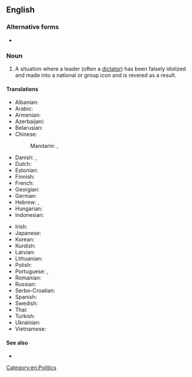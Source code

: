 ==English==

===Alternative forms===
* {{l|en|personality cult}}

===Noun===
{{en-noun|cults of personality}}

# A situation where a leader (often a [[dictator]]) has been falsely idolized and made into a national or group icon and is revered as a result.

====Translations====
{{trans-top|situation of being falsely idolized}}
* Albanian: {{t-needed|sq}}
* Arabic: {{t|ar|عِبَادَة شَخْصِيَّة|f|tr=ʿibāda šaḵṣiyya}}
* Armenian: {{t|hy|անձի պաշտամունք|sc=Armn}}
* Azerbaijani: {{t|az|şəxsiyyətə pərəstiş}}
* Belarusian: {{t|be|культ асо́бы|m|sc=Cyrl}}
* Chinese:
*: Mandarin: {{t+|cmn|個人崇拜|sc=Hani}}, {{t+|cmn|个人崇拜|tr=gèrén chóngbài|sc=Hani}}
* Danish: {{t|da|personkult|c}}, {{t|da|personlighedskult|c}}
* Dutch: {{t-needed|nl}}
* Estonian: {{t|et|isikukultus}}
* Finnish: {{t|fi|henkilöpalvonta}}
* French: {{t+|fr|culte de la personnalité|m}}
* Georgian: {{t-needed|ka}}
* German: {{t+|de|Personenkult|m}}
* Hebrew: {{t+|he|פולחן אישיות|tr=pulkhán isiyút}}, {{t+|he|פולחן אישיות|m|tr=pulkhán isiyút|alt=פֻּלְחָן אִישִׁיּוּת}}
* Hungarian: {{t+|hu|személyi kultusz}}
* Indonesian: {{t+|id|kultus individu}}
{{trans-mid}}
* Irish: {{t|ga|cultas pearsan|m}}
* Japanese: {{t|ja|個人崇拝|tr=こじんすうはい, kojin sūhai|sc=Jpan}}
* Korean: {{t|ko|개인숭배|sc=Kore}}
* Kurdish: {{t+|ku|kulta şexsiyetek|sc=ku-Arab}}
* Latvian: {{t|lv|personības kults|m}}
* Lithuanian: {{t|lt|asmenybės kultas|m}}
* Polish: {{t|pl|kult jednostki|m}}
* Portuguese: {{t|pt|culto de personalidade|m}}, {{t|pt|culto da personalidade|m}}
* Romanian: {{t+|ro|cultul personalității|n}}
* Russian: {{t+|ru|культ ли́чности|m}}
* Serbo-Croatian: {{t-needed|sh}}
* Spanish: {{t|es|culto a la personalidad|m}}
* Swedish: {{t+|sv|personkult|c}}
* Thai: {{t-needed|th}}
* Turkish: {{t-needed|tr}}
* Ukrainian: {{t|uk|культ осо́би|m|sc=Cyrl}}
* Vietnamese: {{t-needed|vi}}
{{trans-bottom}}

====See also====
* {{pedialite}}

[[Category:en:Politics]]